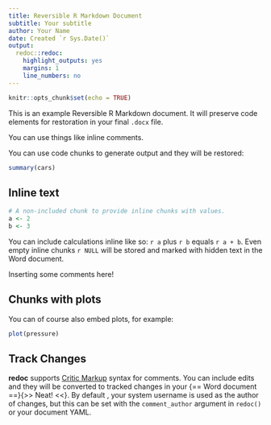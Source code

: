 ```yaml
---
title: Reversible R Markdown Document
subtitle: Your subtitle
author: Your Name
date: Created `r Sys.Date()`
output:
  redoc::redoc:
    highlight_outputs: yes
    margins: 1
    line_numbers: no
---
```


```r
knitr::opts_chunk$set(echo = TRUE)
```

This is an example Reversible R Markdown document. It will preserve code
elements for restoration in your final `.docx` file.

You can use things like inline <!--- an HTML comment ---> comments.

You can use code chunks to generate output and they will be restored:

```r
summary(cars)
```

Inline text
-----------

```r
# A non-included chunk to provide inline chunks with values.
a <- 2
b <- 3
```

You can include calculations inline like so: `r a` plus
`r b` equals `r a + b`. Even empty inline
chunks `r NULL` will be stored and marked with hidden text in
the Word document.

Inserting some comments here!

Chunks with plots
-----------------

You can of course also embed plots, for example:

```r
plot(pressure)
```

Track Changes
-------------

**redoc** supports [Critic Markup](http://criticmarkup.com/users-guide.php)
syntax for comments. You can include edits and they will be converted to tracked
changes in your {==  Word document  ==}{>> Neat! <<}. By default , your system
username is used as the author of changes, but this can be set with the
`comment_author` argument in `redoc()` or your document YAML.
